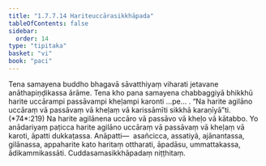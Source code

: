 ```yaml
---
title: "1.7.7.14 Hariteuccārasikkhāpada"
tableOfContents: false
sidebar:
  order: 14
type: "tipitaka"
basket: "vi"
book: "paci"
---
```



<DynamicBreadcrumb />

<Division number="652" book="paci" e="ch" v="2" p="270">

<Paragraph number="2077" book="paci">
Tena samayena buddho bhagavā sāvatthiyaṃ viharati jetavane anāthapiṇḍikassa ārāme. Tena kho pana samayena chabbaggiyā bhikkhū harite uccārampi passāvampi kheḷampi karonti …pe… .
</Paragraph>

<Paragraph number="2078" book="paci">
<Emphasis>“Na harite agilāno uccāraṃ vā passāvaṃ vā kheḷaṃ vā karissāmīti sikkhā karaṇīyā”</Emphasis>ti. (*74*:<Emphasis>219</Emphasis>)
</Paragraph>

<Paragraph number="2079" book="paci">
Na harite agilānena uccāro vā passāvo vā kheḷo vā kātabbo. Yo anādariyaṃ paṭicca harite agilāno uccāraṃ vā passāvaṃ vā kheḷaṃ vā karoti, āpatti dukkaṭassa.
</Paragraph>

<Paragraph number="2080" book="paci">
Anāpatti—  asañcicca, assatiyā, ajānantassa, gilānassa, appaharite kato haritaṃ ottharati, āpadāsu, ummattakassa, ādikammikassāti.

</Paragraph>
</Division>

<Paragraph number="2081" type="center" book="paci">
Cuddasamasikkhāpadaṃ niṭṭhitaṃ.
</Paragraph>